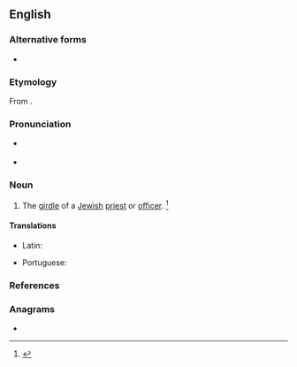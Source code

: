{{also|åbnet}}
==English==

===Alternative forms===
* {{l|en|abanet}}

===Etymology===
From {{bor|en|he|tr=avnet|אבנט|t=girdle, belt}}.

===Pronunciation===
* {{a|US}} {{IPA|en|/ˈæb.nət/}}
* {{rhymes|en|æbnət|s=2}}

===Noun===
{{en-noun}}

# The [[girdle]] of a [[Jewish]] [[priest]] or [[officer]]. {{defdate|First attested in the early 18<sup>th</sup> century.}}<ref>{{R:SOED5|page=6}}</ref>

====Translations====
{{trans-top|girdle of a Jewish priest or officer}}
* Latin: {{t|la|abanēt}}
{{trans-mid}}
* Portuguese: {{t|pt|abanete|m}}
{{trans-bottom}}

===References===
<references/>

===Anagrams===
* {{anagrams|en|a=abent|Baten|bean't|beant|benat}}